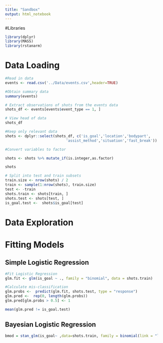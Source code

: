 ```yaml
---
title: "Sandbox"
output: html_notebook
---
```


#Libraries
```r
library(dplyr)
library(MASS)
library(rstanarm)
```

# Data Loading

```r
#Read in data
events <- read.csv('../Data/events.csv',header=TRUE)

#Obtain summary data
summary(events)
```
```r
# Extract observations of shots from the events data 
shots_df <- events[events$event_type == 1, ]
```

```r
# View head of data
shots_df
```

```r
#Keep only relevant data
shots <- dplyr::select(shots_df, c('is_goal','location','bodypart',
                            'assist_method','situation','fast_break')) 
```

```r
#Convert variables to factor 

shots <- shots %>% mutate_if(is.integer,as.factor)
```

```r
shots
```

```r
# Split into test and train subsets
train.size <- nrow(shots) / 2
train <- sample(1:nrow(shots), train.size)
test <- -train
shots.train <- shots[train, ]
shots.test <- shots[test, ]
is_goal.test <-  shots$is_goal[test]
```

# Data Exploration

# Fitting Models

## Simple Logistic Regression 

```r
#Fit Logistic Regression
glm.fit <- glm(is_goal ~ ., family = "binomial", data = shots.train)

#Calculate mis-classification
glm.probs <-  predict(glm.fit, shots.test, type = "response")
glm.pred <-  rep(0, length(glm.probs))
glm.pred[glm.probs > 0.5] <- 1

mean(glm.pred != is_goal.test)
```
## Bayesian Logistic Regression

```r
bmod = stan_glm(is_goal~ ,data=shots.train, family = binomial(link = "logit"))
```


